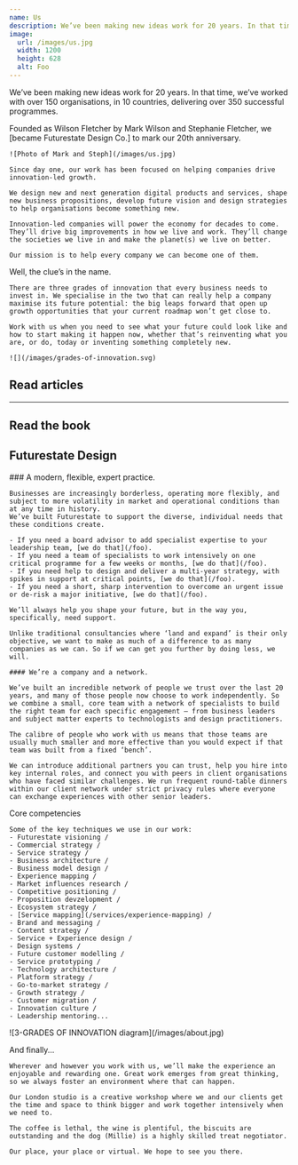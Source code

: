 ```yaml
---
name: Us
description: We’ve been making new ideas work for 20 years. In that time, we’ve worked with over 150 organisations, in 10 countries, delivering over 350 successful programmes.
image:
  url: /images/us.jpg
  width: 1200
  height: 628
  alt: Foo
---
```



<Article>
  <Prose>
    <p class="lead">We’ve been making new ideas work for 20 years. In that time, we’ve worked with over 150 organisations, in 10 countries, delivering over 350 successful programmes.</p>
    <p class="h3">Founded as Wilson Fletcher by Mark Wilson and Stephanie Fletcher, we [became Futurestate Design Co.] to mark our 20th anniversary.</p>

    ![Photo of Mark and Steph](/images/us.jpg)

    Since day one, our work has been focused on helping companies drive innovation-led growth.

    We design new and next generation digital products and services, shape new business propositions, develop future vision and design strategies to help organisations become something new.

    Innovation-led companies will power the economy for decades to come. They’ll drive big improvements in how we live and work. They’ll change the societies we live in and make the planet(s) we live on better.

    Our mission is to help every company we can become one of them.

  </Prose>
</Article>

<Section name="Where we focus">
  <Prose>
    <p class="lead">Well, the clue’s in the name.</p>

    There are three grades of innovation that every business needs to invest in. We specialise in the two that can really help a company maximise its future potential: the big leaps forward that open up growth opportunities that your current roadmap won’t get close to.

    Work with us when you need to see what your future could look like and how to start making it happen now, whether that’s reinventing what you are, or do, today or inventing something completely new.

    ![](/images/grades-of-innovation.svg)

  </Prose>

## Read articles

<Teaser
  name="The Futurestate Manifesto"
  description="10 guiding principles behind our work"
  url="/futurestate-manifesto"
  class="mb-8"
/>

<Teaser
  name="Futurestate Design™"
  description="What it is and why we use it"
  url="/futurestate-design"
  class="mb-8"
/>

<Teaser
  name="Business Engines"
  description="How digital services power growth"
  url="/business-engines"
/>

---

## Read the book

## <Teaser>Futurestate Design</Teaser>

</Section>

<Section name="How we work">
  <Prose>
    ### A modern, flexible, expert practice.

    Businesses are increasingly borderless, operating more flexibly, and subject to more volatility in market and operational conditions than at any time in history.
    We’ve built Futurestate to support the diverse, individual needs that these conditions create.

    - If you need a board advisor to add specialist expertise to your leadership team, [we do that](/foo).
    - If you need a team of specialists to work intensively on one critical programme for a few weeks or months, [we do that](/foo).
    - If you need help to design and deliver a multi-year strategy, with spikes in support at critical points, [we do that](/foo).
    - If you need a short, sharp intervention to overcome an urgent issue or de-risk a major initiative, [we do that](/foo).

    We’ll always help you shape your future, but in the way you, specifically, need support.

    Unlike traditional consultancies where ‘land and expand’ is their only objective, we want to make as much of a difference to as many companies as we can. So if we can get you further by doing less, we will.

    #### We’re a company and a network.

    We’ve built an incredible network of people we trust over the last 20 years, and many of those people now choose to work independently. So we combine a small, core team with a network of specialists to build the right team for each specific engagement – from business leaders and subject matter experts to technologists and design practitioners.

    The calibre of people who work with us means that those teams are usually much smaller and more effective than you would expect if that team was built from a fixed ‘bench’.

    We can introduce additional partners you can trust, help you hire into key internal roles, and connect you with peers in client organisations who have faced similar challenges. We run frequent round-table dinners within our client network under strict privacy rules where everyone can exchange experiences with other senior leaders.

  </Prose>
</Section>

<Section name="Tools of our trade">
  <Prose>
    <p class="lead">Core competencies</p>
    <Services name="Some of the key techniques we use in our work:" />

    Some of the key techniques we use in our work:
    - Futurestate visioning /
    - Commercial strategy /
    - Service strategy /
    - Business architecture /
    - Business model design /
    - Experience mapping /
    - Market influences research /
    - Competitive positioning /
    - Proposition devzelopment /
    - Ecosystem strategy /
    - [Service mapping](/services/experience-mapping) /
    - Brand and messaging /
    - Content strategy /
    - Service + Experience design /
    - Design systems /
    - Future customer modelling /
    - Service prototyping /
    - Technology architecture /
    - Platform strategy /
    - Go-to-market strategy /
    - Growth strategy /
    - Customer migration / 
    - Innovation culture /
    - Leadership mentoring...
  </Prose>
</Section>

<div class="max-w-[1280px] mx-auto">
  ![3-GRADES OF INNOVATION diagram](/images/about.jpg)
</div>

<Section name="Afterword">
  <Prose>
    <p class="lead">And finally...</p>

    Wherever and however you work with us, we’ll make the experience an enjoyable and rewarding one. Great work emerges from great thinking, so we always foster an environment where that can happen.

    Our London studio is a creative workshop where we and our clients get the time and space to think bigger and work together intensively when we need to.

    The coffee is lethal, the wine is plentiful, the biscuits are outstanding and the dog (Millie) is a highly skilled treat negotiator.

    Our place, your place or virtual. We hope to see you there.

  </Prose>
</Section>
